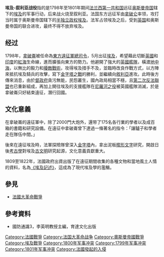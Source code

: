 {{Infobox Military Conflict
|conflict= 埃及遠征
|partof=[[法國大革命戰爭|法國大革命戰爭]]
|image=Francois-Louis-Joseph Watteau 001.jpg
|image_size=300px
|caption=「金字塔戰役」<br /><small>{{tsl|en|François-Louis-Joseph Watteau|弗朗索瓦·路易斯·約瑟夫·瓦托}}绘，1798－1799年</small>
|date=1798年－1801年
|place=[[埃及|埃及]]、[[累范特|累范特]]
|result=*法国征服埃及，马木留克倒台
*法国远征叙利亚失败，未能在东方建立霸权
*1801年9月法军埃及政权向英国投降
|combatant1={{flagicon|France}} [[法兰西第一共和国|法兰西第一共和国]]
* 东方军
|combatant2={{flag|Ottoman Empire|1517}}
* [[File:Flag_of_Egypt_(1844-1867).svg|22px]] [[埃及省|埃及省]]
* {{flagicon image|Flag of Tunis Bey-fr.svg}} [[突尼斯贝伊国|突尼斯贝伊国]]
* {{flagicon image|Flag of Ottoman Algiers.svg}} [[奧斯曼阿爾及利亞|阿尔及尔摄政国]]
{{flagcountry|Kingdom of Great Britain}}
|commander1={{flagicon|France}} [[拿破仑·波拿巴|拿破仑·波拿巴]]<br>{{flagicon|France}} [[让·巴蒂斯特·克莱贝尔|让·巴蒂斯特·克莱贝尔]] {{KIA}}<br>{{flagicon|France}} {{link-en|雅克-弗朗索瓦·梅努|Jacques-Francois Menou}}<br>{{flagicon|France}} [[讓·拉納|讓·拉納]]<br>{{flagicon|France}} [[路易·德賽|路易·德賽]]<br>{{flagicon|France}} [[若阿尚·繆拉|若阿尚·繆拉]]<br>{{flagicon|France}} [[路易·尼古拉·達武|路易·尼古拉·達武]]
|commander2=[[File:Flag_of_Egypt_(1844-1867).svg|22px]] {{le|穆拉德·貝伊|Murad Bey}}<br />
[[File:Flag_of_Egypt_(1844-1867).svg|22px]] {{le|易卜拉欣·貝伊|Ibrahim Bey (Mamluk)}}<br />
[[File:Flag_of_Egypt_(1844-1867).svg|22px]] [[穆斯塔法·帕夏_(埃及)|穆斯塔法帕夏]]<br />
{{flagicon|Ottoman Empire|1517}} {{link-en|杰查帕夏|Jezzar Pasha}}<br>
{{flagicon|Kingdom of Great Britain}} {{link-en|威廉·西德尼·史密斯|William Sidney Smith}}<br>
{{flagicon|Kingdom of Great Britain}} {{link-en|拉尔夫·阿伯克龙比|Ralph Abercrombie}} {{KIA}}<br>
{{flagicon|Kingdom of Great Britain}} [[第一代纳尔逊子爵霍雷肖·纳尔逊|霍雷肖·纳尔逊]]
|strength1= 40,000+（陆地）
|strength2= 奥斯曼帝国：220,000
*埃及：80,000
*罗得岛：20,000
*叙利亚：20,000
*东方：30,000
*第二次入侵埃及：60,000
英国：30,000
}}{{Campaignbox Egypt-Syria}}
{{Campaignbox Second Coalition}}
{{History of egypt}}
'''埃及-叙利亚战役'''指的是1798年至1801年期间[[法兰西第一共和国|法兰西第一共和国]]远征[[奥斯曼帝国|奥斯曼帝国]]辖下的[[埃及|埃及]]的军事行动，后来战火烧至叙利亚。法国东方远征军由[[拿破仑|拿破仑]]率领，攻打当时属于奥斯曼帝国辖下的[[埃及省|半独立政权埃及]]。法军占领埃及之后，受到[[英国|英国]]和奥斯曼帝国的联合进攻，最终不得不放弃埃及。

==经过==
1798年，[[拿破崙|拿破崙]]被任命為[[東方遠征軍總司令|東方遠征軍總司令]]，5月出征[[埃及|埃及]]，希望藉此切斷[[英國|英國]]和[[印度|印度]]的[[紅海|紅海]]生命線，進而擴張向東方的勢力。他避開了強大的[[英國艦隊|英國艦隊]]，橫渡[[地中海|地中海]]，以無比的毅力和[[擾敵戰術|擾敵戰術]]，攻得埃及措手不及，並臨時改良作戰方式，以方陣來抵抗埃及騎兵的攻擊，寫下[[金字塔之戰|金字塔之戰]]的勝利，並繼續向[[敘利亞|敘利亞]]進攻。此時後方傳來消息，由於[[督政府|督政府]]貪污無能，民怨叢生，國內政局相當不穩，且[[第二次反法聯盟|第二次反法聯盟]]也已重新組成，再加上開往埃及的支援艦隊在[[尼羅河之役|尼羅河之役]]被英國艦隊消滅，於是拿破崙只好結束遠征，潛行回國。

== 文化意義 ==
在拿破崙的遠征軍中，除了2000門大炮外，還带了175名各行業的學者以及成百箱的書籍和研究設備。在遠征中拿破崙曾下達過一條著名的指令：「讓驢子和學者走在隊伍中間。」

後來在遠征埃及時，法軍探險隊曾深入[[金字塔|金字塔]]內，拿出泥板[[楔形文字|楔形文字]]研究，開啟日後[[考古學|考古學]]對埃及[[古文明|古文明]]研究起源，文化意義貢獻重大。

1809至1822年，法國政府出資出版了在遠征期間收集的各種文物和當地風土人情的資料，名為[[埃及記述|《埃及記述》]]，這成為了現代埃及學的濫觴。

== 參見 ==
* [[法國大革命戰爭|法國大革命戰爭]]

== 參考資料 ==
* 國防通識3，李英明教授主編，育達文化出版

{{法國大革命}}
[[Category:法國戰爭|Category:法國戰爭]]
[[Category:法国大革命战争|Category:法国大革命战争]]
[[Category:奧斯曼帝國戰爭|Category:奧斯曼帝國戰爭]]
[[Category:埃及戰爭|Category:埃及戰爭]]
[[Category:1800年军事冲突|Category:1800年军事冲突]]
[[Category:1799年军事冲突|Category:1799年军事冲突]]
[[Category:1801年军事冲突|Category:1801年军事冲突]]
[[Category:法國發起的入侵|Category:法國發起的入侵]]